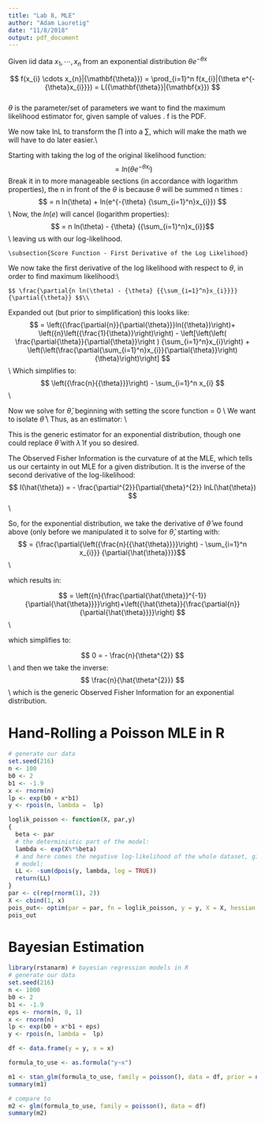 ```yaml
---
title: "Lab 8, MLE"
author: "Adam Lauretig"
date: "11/8/2018"
output: pdf_document
---
```


\section{Calculating an MLE}
\url{https://onlinecourses.science.psu.edu/stat504/node/28}

\textbf{Proofs of most Distributions} \url{http://www.math.uah.edu/stat/point/Likelihood.html}

\subsection{Binomial Distribution}
\url{http://pages.uoregon.edu/aarong/teaching/G4075_Outline/node13.html}

\begin{enumerate}

\item Suppose that $X$ is an observation from a binomial distribution $ X \sim \operatorname{Bin}(n, p) $ where $n$ is known and $p$ is to be estimated. The likelihood function is
 $$ L(p;x) \, = \, \frac{n!}{x!(n - x)!} p^{x} (1 - p)^{n-x} $$

\item which, except for the factor $\frac{n!}{x!(n - x)!}$, is identical to the likelihood from n independent Bernoulli trials with $ x \, = \, \sum_{i=1}^{n} x_i$. But since the likelihood function is regarded as a function only of the parameter $p$, the factor $\frac{n!}{x!(n - x)!}$ is a fixed constant and does not affect the MLE. Thus the MLE is again $ \hat p \, = \, \frac{x}{n}$ the sample proportion of successes. 

\item You get the same value by maximizing the \textit{binomial loglikelihood function} $$ l(p;x) \, = \, k + x \operatorname{log} p + (n - x) \operatorname{log} (1 - p) $$

\item We take the derivative of this function with respect to $p$.

$$ \frac{\partial \log L(p)}{\partial p}=\frac{x}{p}-\frac{n-x}{1-p} $$

\item Additionally, the second derivative can be written as (note: $\theta$ and $p$ are interchangeable in this context):  
$$ l''(\theta) \, = \, - \frac{x}{\theta^2} - \frac{n - x}{(1 - \theta)^2}$$


When this function (the first derivative) equals zero, we will have either a minimum or a maximum. So solve for $p$. 

$$0  \, =  \, \frac{x}{p} - \frac{n-x}{1-p}$$ 
$$ \frac{n - x}{1- p} \,	= \, \frac{x}{p}$$	 
$$p(n-x) \, = \,  x(1 - p)$$	 
$$ pn-px \, = \,  x - px$$ 
$$ pn \, = \,  x$$
$$ p \, = \,	 \frac{x}{n}$$

\end{enumerate}


\section{Exponential Applied Example}

  Given iid data ${x_{1}, \cdots, x_{n}}$ from an exponential distribution ${\theta e^{-{\theta}x}}$
\subsection{The Likelihood Funtion}
$$ f(x_{i} \cdots x_{n}|{\mathbf{\theta}}) = \prod_{i=1}^n f(x_{i}|{\theta e^{-{\theta}x_{i}}}) = L({\mathbf{\theta}}|{\mathbf{x}}) $$   
   ${\theta}$ is the parameter/set of parameters we want to find the maximum likelihood estimator for, given sample of values \textbf{x}.  f is the PDF.
   
  \subsection{Log Likelihood}
     We now take lnL to transform the ${\prod}$ into a ${\sum}$, which will make the math we will have to do later easier.\\
    
  Starting with taking the log of the original likelihood function:
$$ = ln ({\theta e^{-{\theta}x_{i}}}) $$
     Break it in to more manageable sections (in accordance with logarithm properties), the n in front of the ${\theta}$ is because ${\theta}$ will be summed n times :
      $$ = n ln(\theta) + ln(e^{-{\theta} {\sum_{i=1}^n}x_{i}})  
      $$\\
        Now, the ${ln(e)}$ will cancel (logarithm properties):
  $$ = n ln(\theta) - {\theta} {{\sum_{i=1}^n}x_{i}}$$\\
        leaving us with our log-likelihood.
   
    \subsection{Score Function - First Derivative of the Log Likelihood}
   We now take the first derivative of the log likelihood with respect to ${\theta}$, in order to find maximum likelihood:\\
    
    $$ \frac{\partial{n ln(\theta) - {\theta} {{\sum_{i=1}^n}x_{i}}}}{\partial{\theta}} $$\\
Expanded out (but prior to simplification) this looks like:
$$ = \left({\frac{\partial{n}}{\partial{\theta}}}ln({\theta})\right)+
\left({n}\left({\frac{1}{\theta}}\right)\right) - 
\left[\left(\left(
\frac{\partial{\theta}}{\partial{\theta}}\right
) {\sum_{i=1}^n}x_{i}\right) +
\left(\left(\frac{\partial{\sum_{i=1}^n}x_{i}}{\partial{\theta}}\right){\theta}\right)\right]
$$ \\
Which simplifies to:
$$ \left({\frac{n}{{\theta}}}\right) - \sum_{i=1}^n x_{i} $$\\

\subsection{The MLE}
Now we solve for ${\hat{\theta}}$, beginning with setting the score function = 0
\begin{equation}
0 = \left({\frac{n}{{\hat{\theta}}}}\right) - \sum_{i=1}^n x_{i}
\end{equation}\\
We want to isolate ${\hat{\theta}}$
 \begin{equation}
 \hat{\theta} = \frac{n}{\sum_{i=1}^n x_{i}}
 \end{equation}\\
 Thus, as an estimator:
 \begin{equation}
 \hat{\theta} = \frac{n}{\sum_{i=1}^n x_{i}}
 \end{equation}\\
 
 This is the generic estimator for an exponential distribution, though one could replace ${\hat{\theta}}$ with ${\hat{\lambda}}$ if you so desired.
\subsection{Observed Fisher Information}
 The Observed Fisher Information is the curvature of at the MLE, which tells us our certainty in out MLE for a given distribution.  It is the inverse of the second derivative of the log-likelihood:
  $$ I(\hat{\theta}) = - \frac{\partial^{2}}{\partial{\theta}^{2}} lnL(\hat{\theta})
  $$\\
  
 So, for the exponential distribution, we take the derivative of ${\hat{\theta}}$ we found above (only before we manipulated it to solve for ${\hat{\theta}}$, starting with:
$$ = {\frac{\partial{\left({\frac{n}{{\hat{\theta}}}}\right) - \sum_{i=1}^n x_{i}}} {\partial{\hat{\theta}}}}$$\\
  
 which results in:
   
$$ = \left({n}{\frac{\partial{\hat{\theta}}^{-1}}{\partial{\hat{\theta}}}}\right)+\left({\hat{\theta}}{\frac{\partial{n}}{\partial{\hat{\theta}}}}\right) $$\\
  
  which simplifies to:
   
   $$ 0 = - \frac{n}{\theta^{2}} $$\\
and then we take the inverse:
   $$ \frac{n}{\hat{\theta^{2}}} $$\\
 which is the generic Observed Fisher Information for an exponential distribution.

\clearpage

# Hand-Rolling a Poisson MLE in R

```r

# generate our data
set.seed(216)
n <- 100
b0 <- 2
b1 <- -1.9
x <- rnorm(n)
lp <- exp(b0 + x*b1)
y <- rpois(n, lambda =  lp)

loglik_poisson <- function(X, par,y)
{
  beta <- par
  # the deterministic part of the model:
  lambda <- exp(X%*%beta)
  # and here comes the negative log-likelihood of the whole dataset, given the
  # model:
  LL <- -sum(dpois(y, lambda, log = TRUE))
  return(LL)
}
par <- c(rep(rnorm(1), 2))
X <- cbind(1, x)
pois_out<- optim(par = par, fn = loglik_poisson, y = y, X = X, hessian = TRUE)
pois_out

```

\clearpage

# Bayesian Estimation

```r
library(rstanarm) # bayesian regression models in R
# generate our data
set.seed(216)
n <- 1000
b0 <- 2
b1 <- -1.9
eps <- rnorm(n, 0, 1)
x <- rnorm(n)
lp <- exp(b0 + x*b1 + eps)
y <- rpois(n, lambda =  lp)

df <- data.frame(y = y, x = x)

formula_to_use <- as.formula("y~x")

m1 <- stan_glm(formula_to_use, family = poisson(), data = df, prior = normal(0, 10), algorithm = "sampling") # we'll need to specify a prior on our coefficient. Here, we'll use Hamiltonian Monte Carlo sampling to estimate our model
summary(m1)

# compare to 
m2 <- glm(formula_to_use, family = poisson(), data = df)
summary(m2)
```

